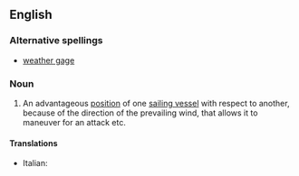 ==English==

===Alternative spellings===
*[[weather gage]]

===Noun===
{{wikipedia|weather gage}}
{{en-noun|sg=[[weather]] [[gauge]]|-}}

#{{context|obsolete|naval}} An advantageous [[position]] of one [[sailing vessel]] with respect to another, because of the direction of the prevailing wind, that allows it to maneuver for an attack etc.

====Translations====
{{top}}
* Italian: {{t-|it|sopravento|m}}
{{mid}}

{{bottom}}